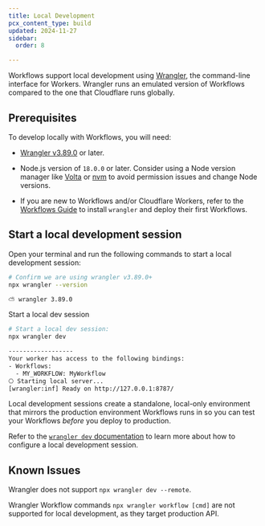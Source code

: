 ```yaml
---
title: Local Development
pcx_content_type: build
updated: 2024-11-27
sidebar:
  order: 8

---
```


Workflows support local development using [Wrangler](/workers/wrangler/install-and-update/), the command-line interface for Workers. Wrangler runs an emulated version of Workflows compared to the one that Cloudflare runs globally.

## Prerequisites

To develop locally with Workflows, you will need:

- [Wrangler v3.89.0](https://blog.cloudflare.com/wrangler3/) or later.

- Node.js version of `18.0.0` or later. Consider using a Node version manager like [Volta](https://volta.sh/) or [nvm](https://github.com/nvm-sh/nvm) to avoid permission issues and change Node versions.

- If you are new to Workflows and/or Cloudflare Workers, refer to the [Workflows Guide](/workflows/get-started/guide/) to install `wrangler` and deploy their first Workflows.

## Start a local development session

Open your terminal and run the following commands to start a local development session:

```sh
# Confirm we are using wrangler v3.89.0+
npx wrangler --version
```

```sh output
⛅️ wrangler 3.89.0
```

Start a local dev session

```sh
# Start a local dev session:
npx wrangler dev
```

```sh output
------------------
Your worker has access to the following bindings:
- Workflows:
  - MY_WORKFLOW: MyWorkflow
⎔ Starting local server...
[wrangler:inf] Ready on http://127.0.0.1:8787/
```

Local development sessions create a standalone, local-only environment that mirrors the production environment Workflows runs in so you can test your Workflows _before_ you deploy to production.

Refer to the [`wrangler dev` documentation](/workers/wrangler/commands/#dev) to learn more about how to configure a local development session.

## Known Issues

Wrangler does not support `npx wrangler dev --remote`.

Wrangler Workflow commands `npx wrangler workflow [cmd]` are not supported for local development, as they target production API.